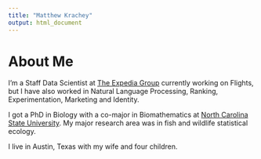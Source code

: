 ```yaml
---
title: "Matthew Krachey"
output: html_document
---
```


# About Me

I'm a Staff Data Scientist at [The Expedia Group](https://www.expedia.com/) currently working on Flights, but I have also worked in Natural Language Processing, Ranking, Experimentation, Marketing and Identity.

I got a PhD in Biology with a co-major in Biomathematics at [North Carolina State University](www.ncsu.edu). My major research area was in fish and wildlife statistical ecology.

I live in Austin, Texas with my wife and four children.
